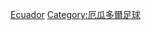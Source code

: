 {{Commonscat|Association football players by team in Ecuador}}

[[Category:各國球會的足球運動員|Ecuador]]
[[Category:厄瓜多爾足球|Category:厄瓜多爾足球]]